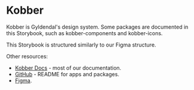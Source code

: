
<Meta title="Introduction" />

# Kobber

Kobber is Gyldendal's design system. Some packages are documented in this Storybook, such as kobber-components and kobber-icons.

This Storybook is structured similarly to our Figma structure.

Other resources:

- [Kobber Docs](https://kobber.gyldendal.no/) - most of our documentation.
- [GitHub](https://github.com/GyldendalDigital/kobber/) - README for apps and packages.
- [Figma](https://www.figma.com/files/826456462576899099/project/220955983?fuid=1286590220615790886).
